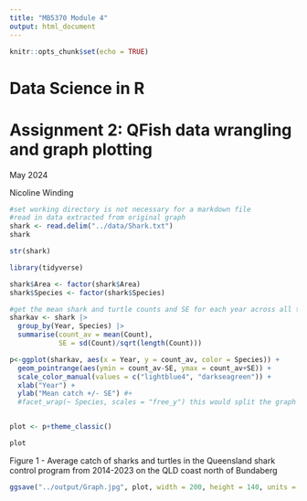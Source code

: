 ```yaml
---
title: "MB5370 Module 4"
output: html_document
---
```


```r
knitr::opts_chunk$set(echo = TRUE)
```
# Data Science in R

# Assignment 2: QFish data wrangling and graph plotting
May 2024

Nicoline Winding

```r
#set working directory is not necessary for a markdown file
#read in data extracted from original graph
shark <- read.delim("../data/Shark.txt")
shark

str(shark)

library(tidyverse)

shark$Area <- factor(shark$Area)
shark$Species <- factor(shark$Species)
```


```r
#get the mean shark and turtle counts and SE for each year across all the areas
sharkav <- shark |> 
  group_by(Year, Species) |>
  summarise(count_av = mean(Count), 
            SE = sd(Count)/sqrt(length(Count))) 
```


```r
p<-ggplot(sharkav, aes(x = Year, y = count_av, color = Species)) +
  geom_pointrange(aes(ymin = count_av-SE, ymax = count_av+SE)) +
  scale_color_manual(values = c("lightblue4", "darkseagreen")) +
  xlab("Year") +
  ylab("Mean catch +/- SE") #+
  #facet_wrap(~ Species, scales = "free_y") this would split the graph into 2: one for sharks and one for turtles in order to display the turtle values more clearly but doesn't suit my question for the data


plot <- p+theme_classic()

plot
```

Figure 1 - Average catch of sharks and turtles in the Queensland shark control program from 2014-2023 on the QLD coast north of Bundaberg


```r
ggsave("../output/Graph.jpg", plot, width = 200, height = 140, units = "mm")
```








